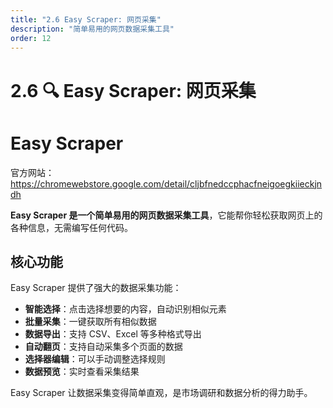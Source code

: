 ```yaml
---
title: "2.6 Easy Scraper: 网页采集"
description: "简单易用的网页数据采集工具"
order: 12
---
```


# 2.6 🔍 Easy Scraper: 网页采集

# Easy Scraper

官方网站：https://chromewebstore.google.com/detail/cljbfnedccphacfneigoegkiieckjndh

**Easy Scraper 是一个简单易用的网页数据采集工具**，它能帮你轻松获取网页上的各种信息，无需编写任何代码。

## 核心功能

Easy Scraper 提供了强大的数据采集功能：

- **智能选择**：点击选择想要的内容，自动识别相似元素
- **批量采集**：一键获取所有相似数据
- **数据导出**：支持 CSV、Excel 等多种格式导出
- **自动翻页**：支持自动采集多个页面的数据
- **选择器编辑**：可以手动调整选择规则
- **数据预览**：实时查看采集结果

Easy Scraper 让数据采集变得简单直观，是市场调研和数据分析的得力助手。 